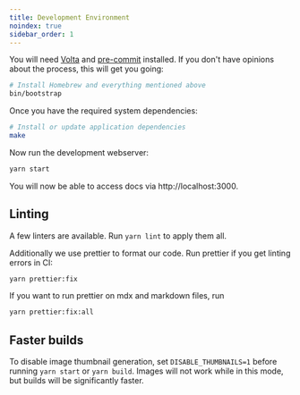 ```yaml
---
title: Development Environment
noindex: true
sidebar_order: 1
---
```


You will need [Volta][volta] and [pre-commit][pre-commit] installed. If you don't have opinions about the process, this will get you going:

```bash
# Install Homebrew and everything mentioned above
bin/bootstrap
```

Once you have the required system dependencies:

```bash
# Install or update application dependencies
make
```

Now run the development webserver:

```bash
yarn start
```

You will now be able to access docs via http://localhost:3000.

[gatsby]: https://gatsbyjs.org
[volta]: https://volta.sh/
[pre-commit]: https://pre-commit.com/

## Linting

A few linters are available. Run `yarn lint` to apply them all.

Additionally we use prettier to format our code. Run prettier if you get linting errors in CI:

```bash
yarn prettier:fix
```

If you want to run prettier on mdx and markdown files, run

```bash
yarn prettier:fix:all
```

## Faster builds

To disable image thumbnail generation, set `DISABLE_THUMBNAILS=1` before running `yarn start` or `yarn build`. Images will not work while in this mode, but builds will be significantly faster.
